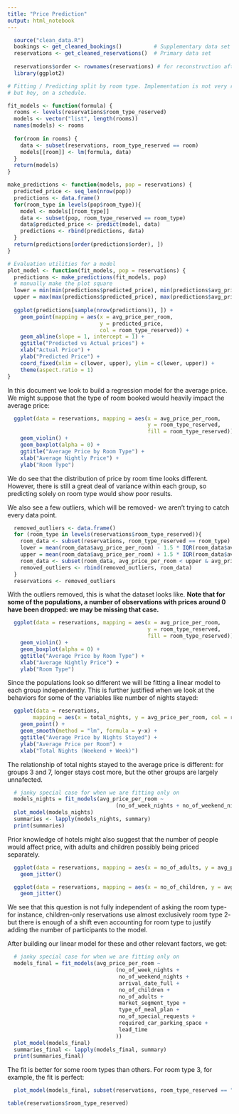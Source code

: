 ```yaml
---
title: "Price Prediction"
output: html_notebook
---
```


```r
  source("clean_data.R")
  bookings <- get_cleaned_bookings()          # Supplementary data set
  reservations <- get_cleaned_reservations()  # Primary data set
  
  reservations$order <- rownames(reservations) # for reconstruction after subsetting
  library(ggplot2)
```

```r
# Fitting / Predicting split by room type. Implementation is not very r-like
# but hey, on a schedule.

fit_models <- function(formula) {
  rooms <- levels(reservations$room_type_reserved)
  models <- vector("list", length(rooms))
  names(models) <- rooms
  
  for(room in rooms) {
    data <- subset(reservations, room_type_reserved == room)
    models[[room]] <- lm(formula, data)
  }
  return(models)
}

make_predictions <- function(models, pop = reservations) {
  predicted_price <- seq_len(nrow(pop))
  predictions <- data.frame()
  for(room_type in levels(pop$room_type)){
    model <- models[[room_type]]
    data <- subset(pop, room_type_reserved == room_type)
    data$predicted_price <- predict(model, data)
    predictions <- rbind(predictions, data)
  }
  return(predictions[order(predictions$order), ])
}
```


```r
# Evaluation utilities for a model
plot_model <- function(fit_models, pop = reservations) {
  predictions <- make_predictions(fit_models, pop)
  # manually make the plot square
  lower = min(min(predictions$predicted_price), min(predictions$avg_price_per_room))
  upper = max(max(predictions$predicted_price), max(predictions$avg_price_per_room))
  
  ggplot(predictions[sample(nrow(predictions)), ]) +
    geom_point(mapping = aes(x = avg_price_per_room, 
                             y = predicted_price,
                             col = room_type_reserved)) +
    geom_abline(slope = 1, intercept = 1) +
    ggtitle("Predicted vs Actual prices") +
    xlab("Actual Price") +
    ylab("Predicted Price") +
    coord_fixed(xlim = c(lower, upper), ylim = c(lower, upper)) +
    theme(aspect.ratio = 1)
}

```

In this document we look to build a regression model for the average price. We 
might suppose that the type of room booked would heavily impact the average price:


```r
  ggplot(data = reservations, mapping = aes(x = avg_price_per_room,
                                            y = room_type_reserved,
                                            fill = room_type_reserved)) +
    geom_violin() +
    geom_boxplot(alpha = 0) +
    ggtitle("Average Price by Room Type") +
    xlab("Average Nightly Price") +
    ylab("Room Type")
```

We do see that the distribution of price by room time looks different. However,
there is still a great deal of variance within each group, so predicting solely
on room type would show poor results.

We also see a few outliers, which will be removed- we aren't trying to catch
every data point.
```r
  removed_outliers <- data.frame()
  for (room_type in levels(reservations$room_type_reserved)){
    room_data <- subset(reservations, room_type_reserved == room_type)
    lower = mean(room_data$avg_price_per_room) - 1.5 * IQR(room_data$avg_price_per_room)
    upper = mean(room_data$avg_price_per_room) + 1.5 * IQR(room_data$avg_price_per_room)
    room_data <- subset(room_data, avg_price_per_room < upper & avg_price_per_room > lower)
    removed_outliers <- rbind(removed_outliers, room_data)
  }
  reservations <- removed_outliers
```

With the outliers removed, this is what the dataset looks like. **Note that
for some of the populations, a number of observations with prices around 0 have
been dropped: we may be missing that case.**

```r
  ggplot(data = reservations, mapping = aes(x = avg_price_per_room,
                                            y = room_type_reserved,
                                            fill = room_type_reserved)) +
    geom_violin() +
    geom_boxplot(alpha = 0) +
    ggtitle("Average Price by Room Type") +
    xlab("Average Nightly Price") +
    ylab("Room Type")
```

Since the populations look so different we will be fitting a linear model to each
group independently. This is further justified when we look at the behaviors for
some of the variables like number of nights stayed:

```r
  ggplot(data = reservations,
        mapping = aes(x = total_nights, y = avg_price_per_room, col = room_type_reserved)) +
    geom_point() +
    geom_smooth(method = "lm", formula = y~x) +
    ggtitle("Average Price by Nights Stayed") +
    ylab("Average Price per Room") + 
    xlab("Total Nights (Weekend + Week)")
```
The relationship of total nights stayed to the average price is different: 
for groups 3 and 7, longer stays cost more, but the other groups are largely 
unnafected.

```r
  # janky special case for when we are fitting only on 
  models_nights = fit_models(avg_price_per_room ~ 
                                  (no_of_week_nights + no_of_weekend_nights))
  plot_model(models_nights)
  summaries <- lapply(models_nights, summary)
  print(summaries)
```


Prior knowledge of hotels might also suggest that the number of people would 
affect price, with adults and children possibly being priced separately.

```r
  ggplot(data = reservations, mapping = aes(x = no_of_adults, y = avg_price_per_room, col = room_type_reserved)) + 
    geom_jitter() 

  ggplot(data = reservations, mapping = aes(x = no_of_children, y = avg_price_per_room, col = room_type_reserved)) + 
    geom_jitter()
```
We see that this question is not fully independent of asking the room type- for
instance, children-only reservations use almost exclusively room type 2- but there
is enough of a shift even accounting for room type to justify adding the number
of participants to the model.

After building our linear model for these and other relevant factors,
we get:

```r
  # janky special case for when we are fitting only on 
  models_final = fit_models(avg_price_per_room ~ 
                                  (no_of_week_nights +
                                   no_of_weekend_nights +
                                   arrival_date_full +
                                   no_of_children +
                                   no_of_adults +
                                   market_segment_type + 
                                   type_of_meal_plan +
                                   no_of_special_requests +
                                   required_car_parking_space +
                                   lead_time
                                  ))
  plot_model(models_final)
  summaries_final <- lapply(models_final, summary)
  print(summaries_final)
```

The fit is better for some room types than others. For room type 3, for example, 
the fit is perfect:

```r
  plot_model(models_final, subset(reservations, room_type_reserved == "Room_Type 3"))
```

```r
table(reservations$room_type_reserved)
```